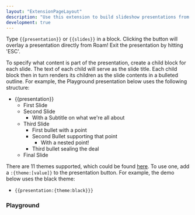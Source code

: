 ```yaml
---
layout: "ExtensionPageLayout"
description: "Use this extension to build slideshow presentations from within Roam!"
development: true
---
```


Type `{{presentation}}` or `{{slides}}` in a block. Clicking the button will overlay a presentation directly from Roam! Exit the presentation by hitting 'ESC'.

To specify what content is part of the presentation, create a child block for each slide. The text of each child will serve as the slide title. Each child block then in turn renders its children as the slide contents in a bulleted outline. For example, the Playground presentation below uses the following structure:

- {{presentation}}
    - First Slide
    - Second Slide
        - With a Subtitle on what we're all about
    - Third Slide
        - First bullet with a point
        - Second Bullet supporting that point
            - With a nested point!
        - Third bullet sealing the deal
    - Final Slide

There are 11 themes supported, which could be found [here](https://revealjs.com/themes/). To use one, add a `:{theme:[value]}` to the presentation button. For example, the demo below uses the black theme:

- `{{presentation:{theme:black}}}`


### Playground

<DemoPresentation />
